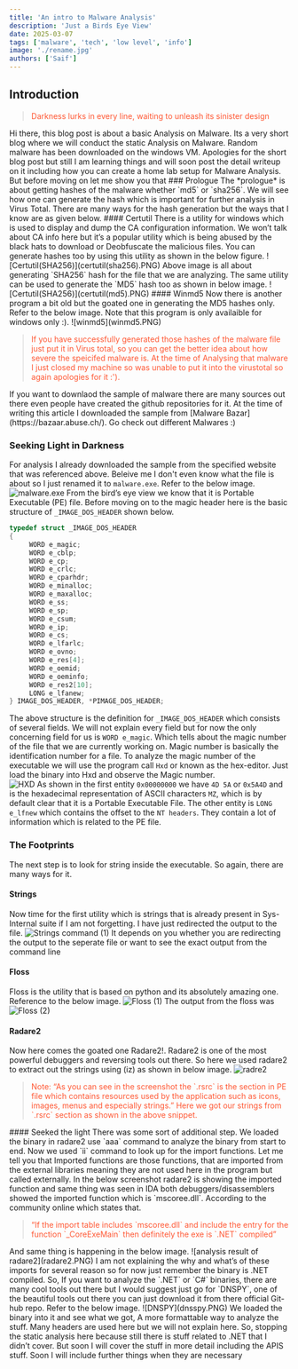 ```yaml
---
title: 'An intro to Malware Analysis'
description: 'Just a Birds Eye View'
date: 2025-03-07
tags: ['malware', 'tech', 'low level', 'info']
image: './rename.jpg'
authors: ['Saif']
---
```

## Introduction
<blockquote style="color: #ff5733;">

 Darkness lurks in every line, waiting to unleash its sinister design

</blockquote>
Hi there, this blog post is about a basic Analysis on Malware. Its a very short blog where we will conduct the static Analysis on Malware. 
Random malware has been downloaded on the windows VM. Apologies for the short blog post but still I am learning things and will soon post the
detail writeup on it including how you can create a home lab setup for Malware Analysis. But before moving on let me show you that
### Prologue
The *prologue* is about getting hashes of the malware whether `md5` or `sha256`. 
We will see how one can generate the hash which is important for further analysis in Virus Total. There are many ways for the hash generation but the ways that I know are as given 
below.
#### Certutil
    There is a utility for windows which is used to display and dump the CA configuration information. We won’t talk about CA info here but it’s a 
popular utility which is being abused by the black hats to download or Deobfuscate the malicious files. You can generate hashes too by using this 
utility as shown in the below figure.
![Certutil(SHA256)](certutil(sha256).PNG)
Above image is all about generating `SHA256` hash for the file that we are analyzing. The same utility can be used to generate the `MD5` hash too as shown  
in below image.
![Certutil(SHA256)](certutil(md5).PNG)
#### Winmd5
Now there is another program a bit old but the goated one in generating the MD5 hashes only. Refer to the below image. Note that this program is only availaible for windows only :).
![winmd5](winmd5.PNG)
<blockquote style="color: #ff5733;">
If you have successfully generated those hashes of the malware file just put it in Virus total, so you can get the better idea about how severe the speicifed malware is.
At the time of Analysing that malware I just closed my machine so was unable to put it into the virustotal so again apologies for it :').
</blockquote>
If you want to downlaod the sample of malware there are many sources out there even people have created the github repositories for it. At the time of writing this article I downloaded the sample from 
[Malware Bazar](https://bazaar.abuse.ch/). Go check out different Malwares :)

### Seeking Light in Darkness
For analysis I already downloaded the sample from the specified website that was referenced above. Beleive me I don't even know what the file is about so I just renamed it to `malware.exe`. Refer to the below image.
![malware.exe](1.PNG)
From the bird’s eye view we know that it is Portable Executable (PE) file. Before moving on to the magic header here is the basic structure of 
`_IMAGE_DOS_HEADER` shown below.
```cpp
typedef struct _IMAGE_DOS_HEADER
{
     WORD e_magic;
     WORD e_cblp;
     WORD e_cp;
     WORD e_crlc;
     WORD e_cparhdr;
     WORD e_minalloc;
     WORD e_maxalloc;
     WORD e_ss;
     WORD e_sp;
     WORD e_csum;
     WORD e_ip;
     WORD e_cs;
     WORD e_lfarlc;
     WORD e_ovno;
     WORD e_res[4];
     WORD e_oemid;
     WORD e_oeminfo;
     WORD e_res2[10];
     LONG e_lfanew;
} IMAGE_DOS_HEADER, *PIMAGE_DOS_HEADER;
```
The above structure is the definition for `_IMAGE_DOS_HEADER` which consists of 
several fields. We will not explain every field but for now the only 
concerning field for us is `WORD e_magic`. Which tells about the magic number 
of the file that we are currently working on. Magic number is basically the 
identification number for a file. To analyze the magic number of the 
executable we will use the program call `Hxd` or known as the hex-editor. Just 
load the binary into Hxd and observe the Magic number.  
![HXD](2.PNG)
As shown in the first entity `0x00000000` we have `4D 5A` or `0x5A4D` and is the 
hexadecimal representation of ASCII characters `MZ`, which is by default clear 
that it is a Portable Executable File. The other entity is `LONG e_lfnew` which 
contains the offset to the `NT headers`. They contain a lot of information 
which is related to the PE file.
### The Footprints
The next step is to look for string inside the executable. So again, there 
are many ways for it. 
#### Strings
Now time for the first utility which is strings that is already present in 
Sys-Internal suite if I am not forgetting. I have just redirected the output 
to the file.
![Strings command (1)](3.PNG)
It depends on you whether you are redirecting the output to the seperate file or want to see the exact output from the command line
#### Floss
Floss is the utility that is based on python and its absolutely amazing one. 
Reference to the below image.
![Floss (1)](floss.PNG)
The output from the floss was
![Floss (2)](floss(2).PNG)
#### Radare2
Now here comes the goated one Radare2!. Radare2 is one of the most powerful debuggers and reversing tools out there. So here we used radare2 to extract out the strings using (iz) as shown in 
below image.
![radre2](radare2(strings).PNG)
<blockquote style="color: #ff5733;">
Note: 
 “As you can see in the screenshot the `.rsrc` is the section in PE file 
which contains resources used by the application such as icons, images, menus 
and especially strings.” 
Here we got our strings from `.rsrc` section as shown in the above snippet. 
</blockquote>
#### Seeked the light
There was some sort of additional step. We loaded the binary in radare2 use `aaa` command to analyze the binary from start to end. Now we used `ii`
command to look up for the import functions. Let me tell you that Imported functions are those functions, that are imported from the external 
libraries meaning they are not used here in the program but called externally. In the below screenshot radare2 is showing the imported function and same 
thing was seen in IDA both debuggers/disassemblers showed the imported function which is `mscoree.dll`. 
According to the community online which states that. 
<blockquote style="color: #ff5733;">
“If the import table includes `mscoree.dll` and include the entry for the 
function `_CoreExeMain` then definitely the exe is `.NET` compiled” 
</blockquote>
And same thing is happening in the below image. 
![analysis result of radare2](radare2.PNG)
I am not explaining the why and what’s of these imports for several reason so for now just remember the binary is .NET compiled.
So, If you want to analyze the `.NET` or `C#` binaries, there are many cool tools out there but I would suggest just go for `DNSPY`, one of the beautiful tools out 
there you can just download it from there official Git-hub repo. Refer to the below image. 
![DNSPY](dnsspy.PNG)
We loaded the binary into it and see what we got, A more formattable way to analyze the stuff. Many headers are used here but we will not explain here. 
So, stopping the static analysis here because still there is stuff related to .NET that I didn’t cover. But soon I will cover the stuff in more detail including the APIS stuff.
Soon I will include further things when they are necessary